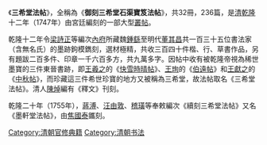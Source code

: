 《'''三希堂法帖'''》，全稱為《'''御刻三希堂石渠寶笈法帖'''》，共32冊，236篇，是[[清朝|清]][[乾隆|乾隆]]十二年（1747年）由宮廷編刻的一部大型[[叢帖|叢帖]]。

乾隆十二年令[[梁詩正|梁詩正]]等編次[[內府|內府]]所藏魏[[鍾繇|鍾繇]]至明代[[董其昌|董其昌]]共一百三十五位書法家（含無名氏）的墨跡鉤模鐫刻，選材極精，共收三百四十件楷、行、草書作品，另有題跋二百多件、印章一千六百多方，共九萬多字。因帖中收有被乾隆帝視為稀世墨寶的三件東晉書跡，即[[王羲之|王羲之]]的《[[快雪時晴帖|快雪時晴帖]]》、[[王珣|王珣]]的《[[伯遠帖|伯遠帖]]》和[[王獻之|王獻之]]的《[[中秋帖|中秋帖]]》，而珍藏這三件希世珍寶的地方又被稱為三希堂，故法帖取名《三希堂法帖》。清人[[陳焯|陳焯]]編有《釋文》刊刻。

乾隆二十年（1755年），[[蔣溥|蔣溥]]、[[汪由敦|汪由敦]]、[[稽璜|稽璜]]等奉敕編次《續刻三希堂法帖》又名《墨軒堂法帖》，由[[焦國泰|焦國泰]]鑴刻。


{{清朝欽定及奉敕編撰典籍|子}}
[[Category:清朝官修典籍|Category:清朝官修典籍]]
[[Category:清朝书法|Category:清朝书法]]